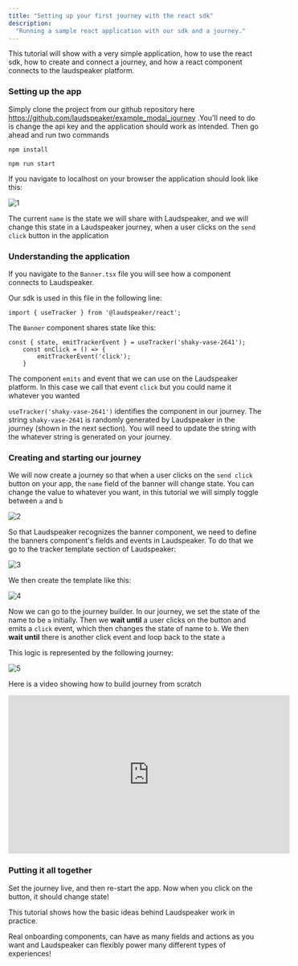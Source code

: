 ```yaml
---
title: "Setting up your first journey with the react sdk"
description:
  "Running a sample react application with our sdk and a journey."
---
```


This tutorial will show with a very simple application, how to use the react sdk, how to create and connect a journey, and how a react component connects to the laudspeaker platform. 

### Setting up the app

Simply clone the project from our github repository here https://github.com/laudspeaker/example_modal_journey .You'll need to do is change the api key and the application should work as intended. Then go ahead and run two commands

```
npm install 
```

```
npm run start
```

If you navigate to localhost on your browser the application should look like this:

![1](/images/guides/getting-started/starting_react_app.png)

The current `name` is the state we will share with Laudspeaker, and we will change this state in a Laudspeaker journey, when a user clicks on the `send click` button in the application

### Understanding the application

If you navigate to the `Banner.tsx` file you will see how a component connects to Laudspeaker.

Our sdk is used in this file in the following line:

`import { useTracker } from '@laudspeaker/react';`

The `Banner` component shares state like this:

```
const { state, emitTrackerEvent } = useTracker('shaky-vase-2641');
    const onClick = () => {
        emitTrackerEvent('click');
    }
```

The component `emits` and event that we can use on the Laudspeaker platform. In this case we call that event `click` but you could name it whatever you wanted

`useTracker('shaky-vase-2641')` identifies the component in our journey. The string `shaky-vase-2641` is randomly generated by Laudspeaker in the journey (shown in the next section). You will need to update the string with the whatever string is generated on your journey.

### Creating and starting our journey

We will now create a journey so that when a user clicks on the `send click` button on your app, the `name` field of the banner will change state. You can change the value to whatever you want, in this tutorial we will simply toggle between `a` and `b`

![2](/images/guides/getting-started/react_a.png)

So that Laudspeaker recognizes the banner component, we need to define the banners component's fields and events in Laudspeaker. To do that we go to the tracker template section of Laudspeaker:

![3](/images/guides/getting-started/component_template.png)

We then create the template like this:

![4](/images/guides/getting-started/template_d.png)

Now we can go to the journey builder. In our journey, we set the state of the name to be `a` initially. Then we **wait until** a user clicks on the button and emits a `click` event, which then changes the state of name to `b`. We then **wait until** there is another click event and loop back to the state `a`

This logic is represented by the following journey:

![5](/images/guides/getting-started/complete_journey.png)

Here is a video showing how to build journey from scratch

<iframe width="560" height="315" src="https://www.youtube.com/embed/CN0taiKDt2k" title="YouTube video player" frameborder="0" allow="accelerometer; autoplay; clipboard-write; encrypted-media; gyroscope; picture-in-picture; web-share" allowfullscreen></iframe>

### Putting it all together

Set the journey live, and then re-start the app. Now when you click on the button, it should change state!

This tutorial shows how the basic ideas behind Laudspeaker work in practice. 

Real onboarding components, can have as many fields and actions as you want and Laudspeaker can flexibly power many different types of experiences!
